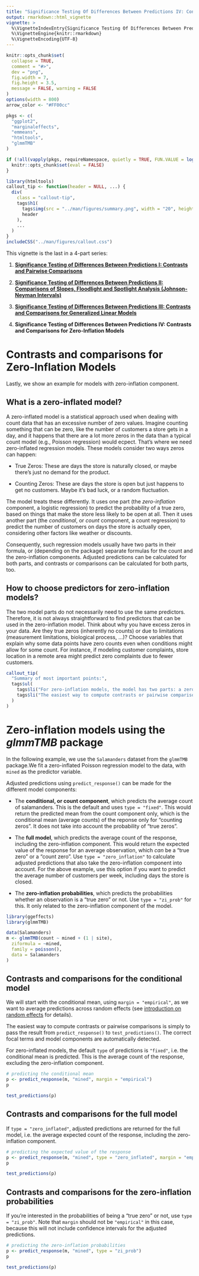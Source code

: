 ```yaml
---
title: "Significance Testing Of Differences Between Predictions IV: Contrasts And Comparisons For Zero-Inflation Models"
output: rmarkdown::html_vignette
vignette: >
  %\VignetteIndexEntry{Significance Testing Of Differences Between Predictions IV: Contrasts And Comparisons For Zero-Inflation Models}
  %\VignetteEngine{knitr::rmarkdown}
  %\VignetteEncoding{UTF-8}
---
```


```r
knitr::opts_chunk$set(
  collapse = TRUE,
  comment = "#>",
  dev = "png",
  fig.width = 7,
  fig.height = 3.5,
  message = FALSE, warning = FALSE
)
options(width = 800)
arrow_color <- "#FF00cc"

pkgs <- c(
  "ggplot2",
  "marginaleffects",
  "emmeans",
  "htmltools",
  "glmmTMB"
)

if (!all(vapply(pkgs, requireNamespace, quietly = TRUE, FUN.VALUE = logical(1L)))) {
  knitr::opts_chunk$set(eval = FALSE)
}
```

```r
library(htmltools)
callout_tip <- function(header = NULL, ...) {
  div(
    class = "callout-tip",
    tags$h1(
      tags$img(src = "../man/figures/summary.png", width = "20", height = "17", style = "vertical-align:middle"), # nolint
      header
    ),
    ...
  )
}
includeCSS("../man/figures/callout.css")
```

This vignette is the last in a 4-part series:

1. [**Significance Testing of Differences Between Predictions I: Contrasts and Pairwise Comparisons**](https://strengejacke.github.io/ggeffects/articles/introduction_comparisons_1.html)

2. [**Significance Testing of Differences Between Predictions II: Comparisons of Slopes, Floodlight and Spotlight Analysis (Johnson-Neyman Intervals)**](https://strengejacke.github.io/ggeffects/articles/introduction_comparisons_2.html)

3. [**Significance Testing of Differences Between Predictions III: Contrasts and Comparisons for Generalized Linear Models**](https://strengejacke.github.io/ggeffects/articles/introduction_comparisons_3.html)

4. **Significance Testing of Differences Between Predictions IV: Contrasts and Comparisons for Zero-Inflation Models**


# Contrasts and comparisons for Zero-Inflation Models

Lastly, we show an example for models with zero-inflation component.

## What is a zero-inflated model?

A zero-inflated model is a statistical approach used when dealing with count data that has an excessive number of zero values. Imagine counting something that can be zero, like the number of customers a store gets in a day, and it happens that there are a lot more zeros in the data than a typical count model (e.g., Poisson regression) would ecpect. That's where we need zero-inflated regression models. These models consider two ways zeros can happen:

- True Zeros: These are days the store is naturally closed, or maybe there's just no demand for the product.

- Counting Zeros: These are days the store is open but just happens to get no customers. Maybe it's bad luck, or a random fluctuation.

The model treats these differently. It uses one part (the _zero-inflation_ component, a logistic regression) to predict the probability of a true zero, based on things that make the store less likely to be open at all. Then it uses another part (the _conditional_, or _count_ component, a count regression) to predict the number of customers on days the store is actually open, considering other factors like weather or discounts.

Consequently, such regression models usually have two parts in their formula, or (depending on the package) separate formulas for the count and the zero-inflation components. Adjusted predictions can be calculated for both parts, and contrasts or comparisons can be calculated for both parts, too.

## How to choose predictors for zero-inflation models?

The two model parts do not necessarily need to use the same predictors. Therefore, it is not always straightforward to find predictors that can be used in the zero-inflation model. Think about why you have excess zeros in your data. Are they true zeros (inherently no counts) or due to limitations (measurement limitations, biological process, ...)? Choose variables that explain why some data points have zero counts even when conditions might allow for some count. For instance, if modeling customer complaints, store location in a remote area might predict zero complaints due to fewer customers.

```r
callout_tip(
  "Summary of most important points:",
  tags$ul(
    tags$li("For zero-inflation models, the model has two parts: a zero-inflation component and a count component. Adjusted predictions can be calculated for both parts, and contrasts or comparisons can be calculated for both parts, too."), # nolint
    tags$li("The easiest way to compute contrasts or pairwise comparisons is simply to pass the result from ", tags$code("predict_response()"), " to ", tags$code("test_predictions()"), ". Specify the ", tags$code("type"), " argument to calculate predictions and contrasts or comparisons for the corresponding model component."), # nolint
  )
)
```

# Zero-inflation models using the *glmmTMB* package

In the following example, we use the `Salamanders` dataset from the `glmmTMB` package.We fit a zero-inflated Poisson regression model to the data, with `mined` as the predictor variable.

Adjusted predictions using `predict_response()` can be made for the different model components:

- The **conditional, or count component**, which predicts the average count of salamanders. This is the default and uses `type = "fixed"`. This would return the predicted mean from the count component only, which is the conditional mean (average counts) of the reponse only for "counting zeros". It does not take into account the probability of "true zeros".

- The **full model**, which predicts the average count of the response, including the zero-inflation component. This would return the expected value of the response for an average observation, which *can* be a "true zero" or a "count zero". Use `type = "zero_inflation"` to calculate adjusted predictions that also take the zero-inflation component into account. For the above example, use this option if you want to predict the average number of customers per week, including days the store is closed.

- The **zero-inflation probabilities**, which predicts the probabilities whether an observation is a "true zero" or not. Use `type = "zi_prob"` for this. It only related to the zero-inflation component of the model.

```r
library(ggeffects)
library(glmmTMB)

data(Salamanders)
m <- glmmTMB(count ~ mined + (1 | site),
  ziformula = ~mined,
  family = poisson(),
  data = Salamanders
)
```

## Contrasts and comparisons for the conditional model

We will start with the conditional mean, using `margin = "empirical"`, as we want to average predictions across random effects (see [introduction on random effects](https://strengejacke.github.io/ggeffects/articles/introduction_randomeffects.html) for details).

The easiest way to compute contrasts or pairwise comparisons is simply to pass the result from `predict_response()` to `test_predictions()`. The correct focal terms and model components are automatically detected.

For zero-inflated models, the default `type` of predictions is `"fixed"`, i.e. the conditional mean is predicted. This is the average count of the response, excluding the zero-inflation component.

```r
# predicting the conditional mean
p <- predict_response(m, "mined", margin = "empirical")
p

test_predictions(p)
```

## Contrasts and comparisons for the full model

If `type = "zero_inflated"`, adjusted predictions are returned for the full model, i.e. the average expected count of the response, including the zero-inflation component.

```r
# predicting the expected value of the response
p <- predict_response(m, "mined", type = "zero_inflated", margin = "empirical")
p

test_predictions(p)
```

## Contrasts and comparisons for the zero-inflation probabilities

If you're interested in the probabilities of being a "true zero" or not, use `type = "zi_prob"`. Note that `margin` should not be `"empirical"` in this case, because this will not include confidence intervals for the adjusted predictions.

```r
# predicting the zero-inflation probabilities
p <- predict_response(m, "mined", type = "zi_prob")
p

test_predictions(p)
```
